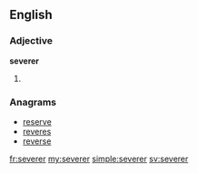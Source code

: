 ==English==

===Adjective===
'''severer'''

# {{comparative of|severe}}

===Anagrams===
* [[reserve#English|reserve]]
* [[reveres#English|reveres]]
* [[reverse#English|reverse]]

[[fr:severer]]
[[my:severer]]
[[simple:severer]]
[[sv:severer]]
